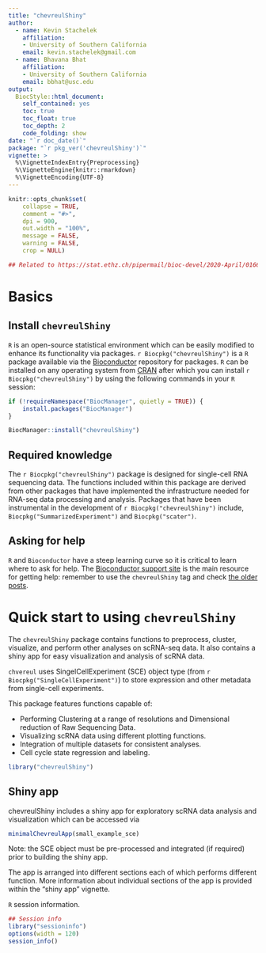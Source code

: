 ```yaml
---
title: "chevreulShiny"
author: 
  - name: Kevin Stachelek
    affiliation:
    - University of Southern California   
    email: kevin.stachelek@gmail.com
  - name: Bhavana Bhat
    affiliation:
    - University of Southern California   
    email: bbhat@usc.edu
output: 
  BiocStyle::html_document:
    self_contained: yes
    toc: true
    toc_float: true
    toc_depth: 2
    code_folding: show
date: "`r doc_date()`"
package: "`r pkg_ver('chevreulShiny')`"
vignette: >
  %\VignetteIndexEntry{Preprocessing}
  %\VignetteEngine{knitr::rmarkdown}
  %\VignetteEncoding{UTF-8}  
---
```


```r
knitr::opts_chunk$set(
    collapse = TRUE,
    comment = "#>",
    dpi = 900,
    out.width = "100%",
    message = FALSE,
    warning = FALSE,
    crop = NULL)

## Related to https://stat.ethz.ch/pipermail/bioc-devel/2020-April/016656.html
```


# Basics

## Install `chevreulShiny`

`R` is an open-source statistical environment which can be easily modified 
to enhance its functionality via packages. `r Biocpkg("chevreulShiny")` is a `R` 
package available via the [Bioconductor](http://bioconductor.org) repository 
for packages. `R` can be installed on any operating system from 
[CRAN](https://cran.r-project.org/) after which you can install 
`r Biocpkg("chevreulShiny")` by using the following commands in your `R` session:

```r
if (!requireNamespace("BiocManager", quietly = TRUE)) {
    install.packages("BiocManager")
}

BiocManager::install("chevreulShiny")

```

## Required knowledge

The `r Biocpkg("chevreulShiny")` package is designed for single-cell RNA sequencing
 data. The functions included within this package are derived from other 
 packages that have implemented the infrastructure needed for RNA-seq data
  processing and analysis. Packages that have been instrumental in the 
  development of `r Biocpkg("chevreulShiny")` include, 
  `Biocpkg("SummarizedExperiment")` and `Biocpkg("scater")`.

## Asking for help

`R` and `Bioconductor` have a steep learning curve so it is critical to 
learn where to ask for help. The 
[Bioconductor support site](https://support.bioconductor.org/) is the main 
resource for getting help: remember to use the `chevreulShiny` tag and check 
[the older posts](https://support.bioconductor.org/tag/chevreulShiny/). 


# Quick start to using `chevreulShiny`

The `chevreulShiny` package contains functions to preprocess, cluster, visualize, and 
perform other analyses on scRNA-seq data. It also contains a shiny app for easy 
visualization and analysis of scRNA data.

`chvereul` uses SingelCellExperiment (SCE) object type 
(from `r Biocpkg("SingleCellExperiment")`) 
to store expression and other metadata from single-cell experiments. 

This package features functions capable of:

* Performing Clustering at a range of resolutions and Dimensional 
reduction of Raw Sequencing Data.
* Visualizing scRNA data using different plotting functions.
* Integration of multiple datasets for consistent analyses. 
* Cell cycle state regression and labeling.

```r

library("chevreulShiny")

```

## Shiny app

chevreulShiny includes a shiny app for exploratory scRNA data analysis and 
visualization which can be accessed via

```r

minimalChevreulApp(small_example_sce)

```

Note: the SCE object must be pre-processed and integrated (if required) 
prior to building the shiny app.

The app is arranged into different sections each of which performs 
different function. More information about individual sections of the 
app is provided within the "shiny app" vignette. 

`R` session information.

```r
## Session info
library("sessioninfo")
options(width = 120)
session_info()
```


